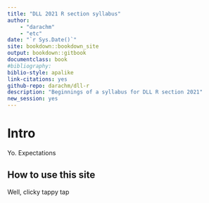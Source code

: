 ```yaml
--- 
title: "DLL 2021 R section syllabus"
author: 
    - "darachm"
    - "etc"
date: "`r Sys.Date()`"
site: bookdown::bookdown_site
output: bookdown::gitbook
documentclass: book
#bibliography: 
biblio-style: apalike
link-citations: yes
github-repo: darachm/dll-r
description: "Beginnings of a syllabus for DLL R section 2021"
new_session: yes
---
```


# Intro

Yo.
Expectations

## How to use this site

Well, clicky tappy tap
